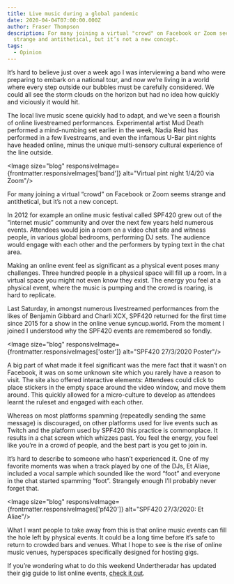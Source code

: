```yaml
---
title: Live music during a global pandemic
date: 2020-04-04T07:00:00.000Z
author: Fraser Thompson
description: For many joining a virtual "crowd" on Facebook or Zoom seems
  strange and antithetical, but it’s not a new concept.
tags:
  - Opinion
---
```



It’s hard to believe just over a week ago I was interviewing a band who were preparing to embark on a national tour, and now we’re living in a world where every step outside our bubbles must be carefully considered. We could all see the storm clouds on the horizon but had no idea how quickly and viciously it would hit.

The local live music scene quickly had to adapt, and we’ve seen a flourish of online livestreamed performances. Experimental artist Mud Death performed a mind-numbing set earlier in the week, Nadia Reid has performed in a few livestreams, and even the infamous U-Bar pint nights have headed online, minus the unique multi-sensory cultural experience of the line outside.

<Image size="blog" responsiveImage={frontmatter.responsiveImages['band']} alt="Virtual pint night 1/4/20 via Zoom"/>

For many joining a virtual “crowd” on Facebook or Zoom seems strange and antithetical, but it’s not a new concept.

In 2012 for example an online music festival called SPF420 grew out of the “internet music” community and over the next few years held numerous events. Attendees would join a room on a video chat site and witness people, in various global bedrooms, performing DJ sets. The audience would engage with each other and the performers by typing text in the chat area.

Making an online event feel as significant as a physical event poses many challenges. Three hundred people in a physical space will fill up a room. In a virtual space you might not even know they exist. The energy you feel at a physical event, where the music is pumping and the crowd is roaring, is hard to replicate.

Last Saturday, in amongst numerous livestreamed performances from the likes of Benjamin Gibbard and Charli XCX, SPF420 returned for the first time since 2015 for a show in the online venue syncup.world. From the moment I joined I understood why the SPF420 events are remembered so fondly.

<Image size="blog" responsiveImage={frontmatter.responsiveImages['oster']} alt="SPF420 27/3/2020 Poster"/>

A big part of what made it feel significant was the mere fact that it wasn’t on Facebook, it was on some unknown site which you rarely have a reason to visit. The site also offered interactive elements: Attendees could click to place stickers in the empty space around the video window, and move them around. This quickly allowed for a micro-culture to develop as attendees learnt the ruleset and engaged with each other.

Whereas on most platforms spamming (repeatedly sending the same message) is discouraged, on other platforms used for live events such as Twitch and the platform used by SPF420 this practice is commonplace. It results in a chat screen which whizzes past. You feel the energy, you feel like you’re in a crowd of people, and the best part is you get to join in.

It’s hard to describe to someone who hasn’t experienced it. One of my favorite moments was when a track played by one of the DJs, Et Aliae, included a vocal sample which sounded like the word “foot” and everyone in the chat started spamming “foot”. Strangely enough I’ll probably never forget that.

<Image size="blog" responsiveImage={frontmatter.responsiveImages['pf420']} alt="SPF420 27/3/2020: Et Aliae"/>

What I want people to take away from this is that online music events can fill the hole left by physical events. It could be a long time before it’s safe to return to crowded bars and venues. What I hope to see is the rise of online music venues, hyperspaces specifically designed for hosting gigs.

If you’re wondering what to do this weekend Undertheradar has updated their gig guide to list online events, [check it out](https://www.undertheradar.co.nz/utr/gigRegion/Online).
